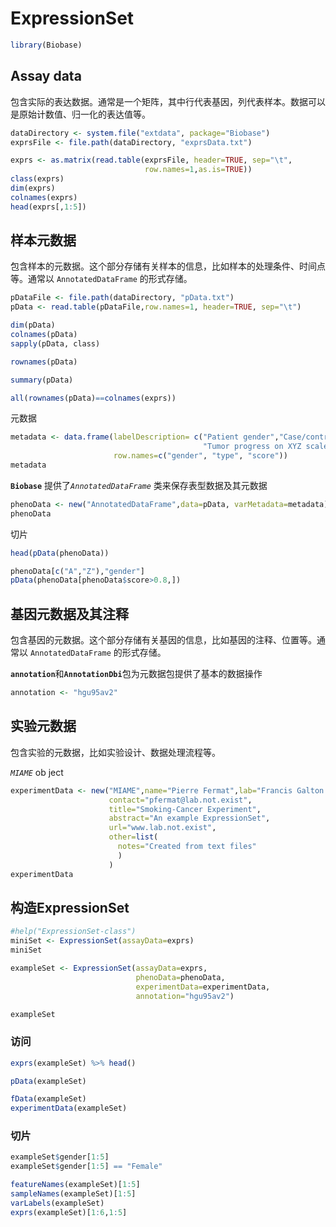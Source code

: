 # ExpressionSet

```r
library(Biobase)
```

## Assay data

包含实际的表达数据。通常是一个矩阵，其中行代表基因，列代表样本。数据可以是原始计数值、归一化的表达值等。

```r
dataDirectory <- system.file("extdata", package="Biobase")
exprsFile <- file.path(dataDirectory, "exprsData.txt")

exprs <- as.matrix(read.table(exprsFile, header=TRUE, sep="\t",
                              row.names=1,as.is=TRUE))
class(exprs)
dim(exprs)
colnames(exprs)
head(exprs[,1:5])
```

## 样本元数据

包含样本的元数据。这个部分存储有关样本的信息，比如样本的处理条件、时间点等。通常以 `AnnotatedDataFrame` 的形式存储。

```r
pDataFile <- file.path(dataDirectory, "pData.txt")
pData <- read.table(pDataFile,row.names=1, header=TRUE, sep="\t")

dim(pData)
colnames(pData)
sapply(pData, class)

rownames(pData)

summary(pData)

all(rownames(pData)==colnames(exprs))
```

元数据

```r
metadata <- data.frame(labelDescription= c("Patient gender","Case/control status",
                                           "Tumor progress on XYZ scale"),
                       row.names=c("gender", "type", "score"))
metadata
```

**`Biobase`** 提供了*`AnnotatedDataFrame`* 类来保存表型数据及其元数据

```r
phenoData <- new("AnnotatedDataFrame",data=pData, varMetadata=metadata)
phenoData
```

切片

```r
head(pData(phenoData))

phenoData[c("A","Z"),"gender"]
pData(phenoData[phenoData$score>0.8,])
```

## 基因元数据及其注释

包含基因的元数据。这个部分存储有关基因的信息，比如基因的注释、位置等。通常以 `AnnotatedDataFrame` 的形式存储。

**`annotation`**和**`AnnotationDbi`**包为元数据包提供了基本的数据操作

```r
annotation <- "hgu95av2"
```

## 实验元数据

包含实验的元数据，比如实验设计、数据处理流程等。

*`MIAME`* ob ject

```r
experimentData <- new("MIAME",name="Pierre Fermat",lab="Francis Galton Lab",
                      contact="pfermat@lab.not.exist",
                      title="Smoking-Cancer Experiment",
                      abstract="An example ExpressionSet",
                      url="www.lab.not.exist",
                      other=list(
                        notes="Created from text files"
                        )
                      )
experimentData
```

## 构造ExpressionSet

```r
#help("ExpressionSet-class")
miniSet <- ExpressionSet(assayData=exprs)
miniSet

exampleSet <- ExpressionSet(assayData=exprs,
                            phenoData=phenoData,
                            experimentData=experimentData,
                            annotation="hgu95av2")

exampleSet
```

### 访问

```r
exprs(exampleSet) %>% head()

pData(exampleSet)

fData(exampleSet)
experimentData(exampleSet)
```

### 切片

```r
exampleSet$gender[1:5]
exampleSet$gender[1:5] == "Female"

featureNames(exampleSet)[1:5]
sampleNames(exampleSet)[1:5]
varLabels(exampleSet)
exprs(exampleSet)[1:6,1:5]
```

